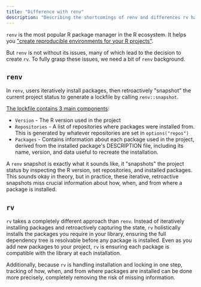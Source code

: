 ```yaml
---
title: "Difference with renv"
description: "Describing the shortcomings of renv and differences rv has"
---
```



`renv` is the most popular R package manager in the R ecosystem.
It helps you ["create reproducible environments for your R projects"](https://rstudio.github.io/renv/articles/renv.html).

But `renv` is not without its issues, many of which lead to the decision to create `rv`. To fully grasp these issues, 
we need a bit of `renv` background.

## `renv`

In `renv`, users iteratively install packages, then retroactively "snapshot" the current project status to generate a lockfile by calling `renv::snapshot`.

[The lockfile contains 3 main components](https://rstudio.github.io/renv/articles/renv.html#infrastructure):
* `Version` - The R version used in the project
* `Repositories` - A list of repositories where packages were installed from. This is generated by whatever repositories are set in `options("repos")`
* `Packages` - Contains information about each package used in the project, derived from the installed package's DESCRIPTION file, including its name, version, and data useful
to recreate the installation.

A `renv` snapshot is exactly what it sounds like, it "snapshots" the project status by inspecting the R version, set repositories, and installed packages. 
This sounds okay in theory, but in practice, these iterative, retroactive snapshots miss crucial information about how, when, and from where a package is installed.

## `rv`

`rv` takes a completely different approach than `renv`. Instead of iteratively installing packages and retroactively capturing the state, `rv` holistically installs the packages
you require in your library, ensuring the full dependency tree is resolvable before any package is installed. Even as you add new packages to your project, `rv` is ensuring each 
package is compatible with the library at each installation.

Additionally, because `rv` is handling installation and locking in one step, tracking of how, when, and from where packages are installed can be done more precisely, 
completely removing the risk of missing information.
